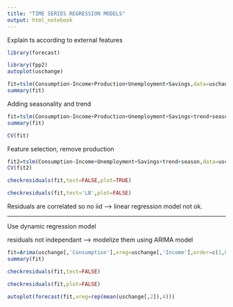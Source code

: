```yaml
---
title: "TIME SERIES REGRESSION MODELS"
output: html_notebook
---
```


Explain ts according to external features

```r
library(forecast)
```

```r
library(fpp2)
autoplot(uschange)
```

```r
fit=tslm(Consumption~Income+Production+Unemployment+Savings,data=uschange)
summary(fit)
```


Adding seasonality and trend

```r
fit=tslm(Consumption~Income+Production+Unemployment+Savings+trend+season,data=uschange)
summary(fit)
```

```r
CV(fit)
```

Feature selection, remove production

```r
fit2=tslm(Consumption~Income+Unemployment+Savings+trend+season,data=uschange)
CV(fit2)
```

```r
checkresiduals(fit,test=FALSE,plot=TRUE)
```
```r
checkresiduals(fit,test='LB',plot=FALSE)
```

Residuals are correlated so no iid --> linear regression model not ok.

***********************************************************************************************

Use dynamic regression model

residuals not independant --> modelize them using ARIMA model

```r
fit=Arima(uschange[,'Consumption'],xreg=uschange[,'Income'],order=c(1,0,2))
summary(fit)
```

```r
checkresiduals(fit,test=FALSE)
```

```r
checkresiduals(fit,plot=FALSE)
```

```r
autoplot(forecast(fit,xreg=rep(mean(uschange[,2]),4)))
```





